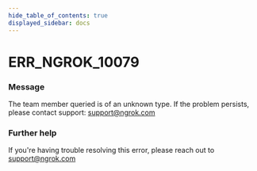 ```yaml
---
hide_table_of_contents: true
displayed_sidebar: docs
---
```



# ERR_NGROK_10079

### Message

The team member queried is of an unknown type. If the problem persists, please contact support: support@ngrok.com

### Further help

If you're having trouble resolving this error, please reach out to [support@ngrok.com](mailto:support@ngrok.com?subject=Help%20with%20ERR_NGROK_10079)

<ErrorDetails error="err_ngrok_10079" />
